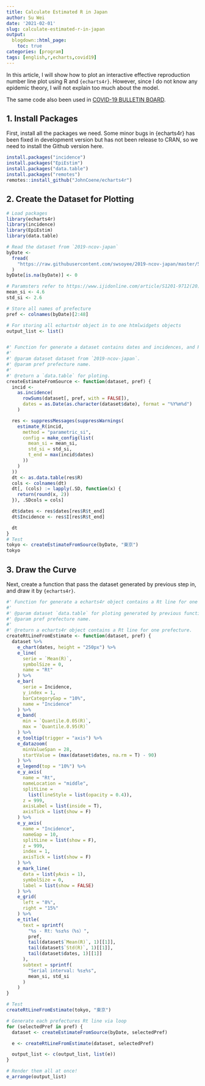 ```yaml
---
title: Calculate Estimated R in Japan
author: Su Wei
date: '2021-02-01'
slug: calculate-estimated-r-in-japan
output:
  blogdown::html_page:
    toc: true
categories: [program]
tags: [english,r,echarts,covid19]
---
```


In this article, I will show how to plot an interactive effective reproduction number line plot using R and `{echarts4r}`. However, since I do not know any epidemic theory, I will not explain too much about the model.

The same code also been used in [COVID-19 BULLETIN BOARD](https://covid-2019.live/en).


## 1. Install Packages

First, install all the packages we need. Some minor bugs in {echarts4r} has been fixed in development version but has not been release to CRAN, so we need to install the Github version here.

```r
install.packages("incidence")
install.packages("EpiEstim")
install.packages("data.table")
install.packages("remotes")
remotes::install_github("JohnCoene/echarts4r")
```

## 2. Create the Dataset for Plotting

```r
# Load packages
library(echarts4r)
library(incidence)
library(EpiEstim)
library(data.table)

# Read the dataset from `2019-ncov-japan`
byDate <-
  fread(
    "https://raw.githubusercontent.com/swsoyee/2019-ncov-japan/master/50_Data/byDate.csv"
  )
byDate[is.na(byDate)] <- 0

# Paramsters refer to https://www.ijidonline.com/article/S1201-9712(20)30119-3/fulltext
mean_si <- 4.6
std_si <- 2.6

# Store all names of prefecture
pref <- colnames(byDate)[2:48]

# For storing all echarts4r object in to one htmlwidgets objects
output_list <- list()


#' Function for generate a dataset contains dates and incidences, and Rt
#'
#' @param dataset dataset from `2019-ncov-japan`.
#' @param pref prefecture name.
#'
#' @return a `data.table` for ploting.
createEstimateFromSource <- function(dataset, pref) {
  incid <-
    as.incidence(
      rowSums(dataset[, pref, with = FALSE]),
      dates = as.Date(as.character(dataset$date), format = "%Y%m%d")
    )

  res <- suppressMessages(suppressWarnings(
    estimate_R(incid,
      method = "parametric_si",
      config = make_config(list(
        mean_si = mean_si,
        std_si = std_si,
        t_end = max(incid$dates)
      ))
    )
  ))
  dt <- as.data.table(res$R)
  cols <- colnames(dt)
  dt[, (cols) := lapply(.SD, function(x) {
    return(round(x, 2))
  }), .SDcols = cols]

  dt$dates <- res$dates[res$R$t_end]
  dt$Incidence <- res$I[res$R$t_end]

  dt
}
# Test
tokyo <- createEstimateFromSource(byDate, "東京")
tokyo
```


## 3. Draw the Curve

Next, create a function that pass the dataset generated by previous step in, and draw it by `{echarts4r}`.

```r
#' Function for generate a echarts4r object contains a Rt line for one prefecture.
#'
#' @param dataset `data.table` for ploting generated by previous function.
#' @param pref prefecture name.
#' 
#' @return a echarts4r object contains a Rt line for one prefecture.
createRtLineFromEstimate <- function(dataset, pref) {
  dataset %>%
    e_chart(dates, height = "250px") %>%
    e_line(
      serie = `Mean(R)`,
      symbolSize = 0,
      name = "Rt"
    ) %>%
    e_bar(
      serie = Incidence,
      y_index = 1,
      barCategoryGap = "10%",
      name = "Incidence"
    ) %>%
    e_band(
      min = `Quantile.0.05(R)`,
      max = `Quantile.0.95(R)`
    ) %>%
    e_tooltip(trigger = "axis") %>%
    e_datazoom(
      minValueSpan = 28,
      startValue = (max(dataset$dates, na.rm = T) - 90)
    ) %>%
    e_legend(top = "10%") %>%
    e_y_axis(
      name = "Rt",
      nameLocation = "middle",
      splitLine =
        list(lineStyle = list(opacity = 0.4)),
      z = 999,
      axisLabel = list(inside = T),
      axisTick = list(show = F)
    ) %>%
    e_y_axis(
      name = "Incidence",
      nameGap = 10,
      splitLine = list(show = F),
      z = 999,
      index = 1,
      axisTick = list(show = F)
    ) %>%
    e_mark_line(
      data = list(yAxis = 1),
      symbolSize = 0,
      label = list(show = FALSE)
    ) %>%
    e_grid(
      left = "8%",
      right = "15%"
    ) %>%
    e_title(
      text = sprintf(
        "%s - Rt: %s±%s（%s）",
        pref,
        tail(dataset$`Mean(R)`, 1)[[1]],
        tail(dataset$`Std(R)`, 1)[[1]],
        tail(dataset$dates, 1)[[1]]
      ),
      subtext = sprintf(
        "Serial interval: %s±%s",
        mean_si, std_si
      )
    )
}

# Test
createRtLineFromEstimate(tokyo, "東京")

# Generate each prefectures Rt line via loop
for (selectedPref in pref) {
  dataset <- createEstimateFromSource(byDate, selectedPref)

  e <- createRtLineFromEstimate(dataset, selectedPref)

  output_list <- c(output_list, list(e))
}

# Render them all at once!
e_arrange(output_list)
```
